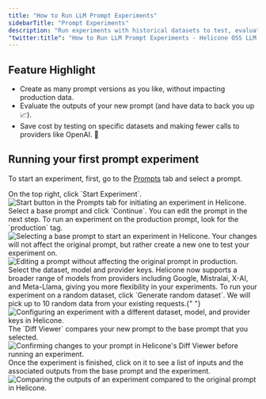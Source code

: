 ```yaml
---
title: "How to Run LLM Prompt Experiments"
sidebarTitle: "Prompt Experiments"
description: "Run experiments with historical datasets to test, evaluate, and improve prompts over time while preventing regressions in production systems."
"twitter:title": "How to Run LLM Prompt Experiments - Helicone OSS LLM Observability"
---
```


## Feature Highlight

- Create as many prompt versions as you like, without impacting production data.
- Evaluate the outputs of your new prompt (and have data to back you up 📈).
- Save cost by testing on specific datasets and making fewer calls to providers like OpenAI. 🤑

## Running your first prompt experiment

To start an experiment, first, go to the [Prompts](https://www.helicone.ai/prompts) tab and select a prompt.

<Steps>
  <Step title="Click `Start Experiment`">
    On the top right, click `Start Experiment`.
    <Frame>
  <img src="/images/use-cases/experiments/start-button.png" alt="Start button in the Prompts tab for initiating an experiment in Helicone."/>
</Frame>

  </Step>
  <Step title="Select the base prompt">
    Select a base prompt and click `Continue`. You can edit the prompt in the
    next step.
    <Tip>
      To run an experiment on the production prompt, look for the `production`
      tag.
    </Tip>
       <Frame>
  <img src="/images/use-cases/experiments/select-prompt.png" alt="Selecting a base prompt to start an experiment in Helicone."/>
</Frame>

  </Step>
  <Step title="Edit the prompt">
    Your changes will not affect the original prompt, but rather create a new
    one to test your experiment on.
       <Frame>
  <img src="/images/use-cases/experiments/edit-prompt.png" alt="Editing a prompt without affecting the original prompt in production."/>
</Frame>
  </Step>
  <Step title="Configure your experiment">
    Select the dataset, model and provider keys. Helicone now supports a broader range of models from providers including Google, Mistralai, X-AI, and Meta-Llama, giving you more flexibility in your experiments.
    <Tip>
      To run your experiment on a random dataset, click `Generate random
      dataset`. We will pick up to 10 random data from your existing
      requests.{" "}
    </Tip>
       <Frame>
  <img src="/images/use-cases/experiments/config.png" alt="Configuring an experiment with a different dataset, model, and provider keys in Helicone."/>
</Frame>

  </Step>
  <Step title="Confirm and run">
    The `Diff Viewer` compares your new prompt to the base prompt that you
    selected.
       <Frame>
  <img src="/images/use-cases/experiments/confirm.png" alt="Confirming changes to your prompt in Helicone's Diff Viewer before running an experiment. "/>
</Frame>

  </Step>
  <Step title="View outputs">
    Once the experiment is finished, click on it to see a list of inputs and the
    associated outputs from the base prompt and the experiment.
       <Frame>
  <img src="/images/use-cases/experiments/view.png" alt="Comparing the outputs of an experiment compared to the original prompt in Helicone."/>
</Frame>

  </Step>
</Steps>
